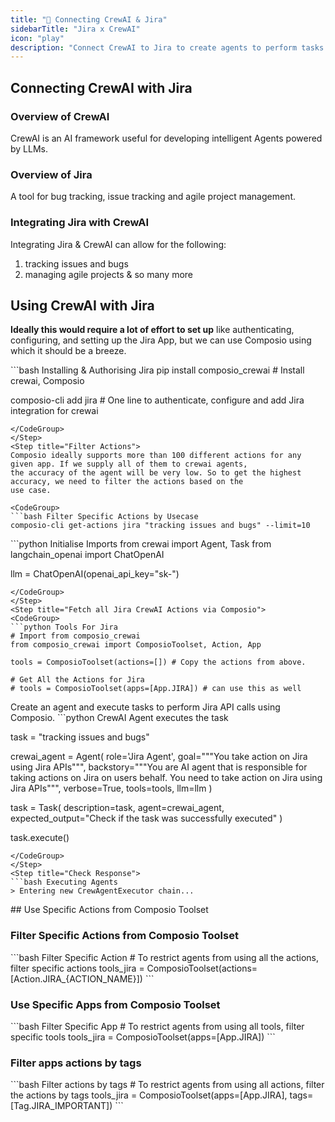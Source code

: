 ```yaml
---
title: "🚀 Connecting CrewAI & Jira"
sidebarTitle: "Jira x CrewAI"
icon: "play"
description: "Connect CrewAI to Jira to create agents to perform tasks using natural language"
---
```


## Connecting CrewAI with Jira

### Overview of CrewAI

CrewAI is an AI framework useful for developing intelligent Agents powered by LLMs.

### Overview of Jira

A tool for bug tracking, issue tracking and agile project management.

### Integrating Jira with CrewAI

Integrating Jira & CrewAI can allow for the following:

1. tracking issues and bugs
2. managing agile projects
& so many more

## Using CrewAI with Jira

<Steps>
<Step title="Setting Up the Environment">

**Ideally this would require a lot of effort to set up** like authenticating, configuring, and setting up the Jira App, but we can use Composio using which it should be a breeze.

<CodeGroup>
```bash Installing & Authorising Jira
pip install composio_crewai # Install crewai, Composio 

composio-cli add jira # One line to authenticate, configure and add Jira integration for crewai
```
</CodeGroup>
</Step>
<Step title="Filter Actions">
Composio ideally supports more than 100 different actions for any given app. If we supply all of them to crewai agents, 
the accuracy of the agent will be very low. So to get the highest accuracy, we need to filter the actions based on the 
use case.

<CodeGroup>
```bash Filter Specific Actions by Usecase
composio-cli get-actions jira "tracking issues and bugs" --limit=10
```
</CodeGroup>

</Step>
<Step title="Import Base Packages">

<CodeGroup>
```python Initialise Imports
from crewai import Agent, Task
from langchain_openai import ChatOpenAI

llm = ChatOpenAI(openai_api_key="sk-<OPENAI KEY>")
```
</CodeGroup>
</Step>
<Step title="Fetch all Jira CrewAI Actions via Composio">
<CodeGroup>
```python Tools For Jira
# Import from composio_crewai
from composio_crewai import ComposioToolset, Action, App

tools = ComposioToolset(actions=[]) # Copy the actions from above. 

# Get All the Actions for Jira
# tools = ComposioToolset(apps=[App.JIRA]) # can use this as well
```
</CodeGroup>
</Step>
<Step title="Execute the Agent">
Create an agent and execute tasks to perform Jira API calls using Composio. 
<CodeGroup>
```python CrewAI Agent executes the task

task = "tracking issues and bugs"

crewai_agent = Agent(
    role='Jira Agent',
    goal="""You take action on Jira using Jira APIs""",
    backstory="""You are AI agent that is responsible for taking actions on Jira on users behalf. You need to take action on Jira using Jira APIs""",
    verbose=True,
    tools=tools,
    llm=llm
)

task = Task(
    description=task,
    agent=crewai_agent,
    expected_output="Check if the task was successfully executed"
)

task.execute()
```
</CodeGroup>
</Step>
<Step title="Check Response">
```bash Executing Agents
> Entering new CrewAgentExecutor chain...
```
</Step>
</Steps>
## Use Specific Actions from Composio Toolset

### Filter Specific Actions from Composio Toolset

<CodeGroup>
```bash Filter Specific Action
# To restrict agents from using all the actions, filter specific actions
tools_jira = ComposioToolset(actions=[Action.JIRA_{ACTION_NAME}])
```
</CodeGroup>

### Use Specific Apps from Composio Toolset
<CodeGroup>
```bash Filter Specific App
# To restrict agents from using all tools, filter specific tools
tools_jira = ComposioToolset(apps=[App.JIRA])
```
</CodeGroup>

### Filter apps actions by tags 
<CodeGroup>
```bash Filter actions by tags
# To restrict agents from using all actions, filter the actions by tags
tools_jira = ComposioToolset(apps=[App.JIRA], tags=[Tag.JIRA_IMPORTANT])
```
</CodeGroup>